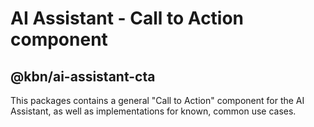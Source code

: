 # AI Assistant - Call to Action component
## @kbn/ai-assistant-cta

This packages contains a general "Call to Action" component for the AI Assistant, as well as implementations for known, common use cases.